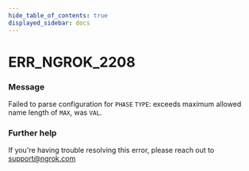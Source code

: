 ```yaml
---
hide_table_of_contents: true
displayed_sidebar: docs
---
```



# ERR_NGROK_2208

### Message

Failed to parse configuration for `PHASE` `TYPE`: exceeds maximum allowed name length of `MAX`, was `VAL`.

<ErrorDetails error="err_ngrok_2208" />

### Further help

If you're having trouble resolving this error, please reach out to [support@ngrok.com](mailto:support@ngrok.com?subject=Help%20with%20ERR_NGROK_2208)
